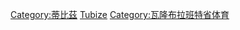[[Category:蒂比茲|Category:蒂比茲]]
[[Category:比利時各城市體育|Tubize]]
[[Category:瓦隆布拉班特省体育|Category:瓦隆布拉班特省体育]]